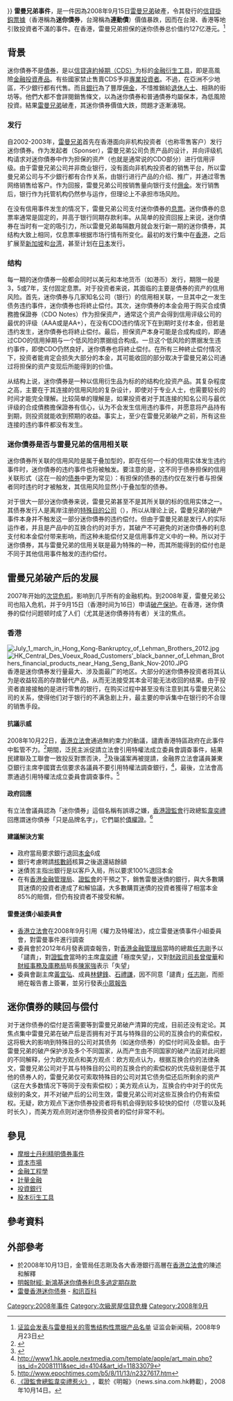 {{多個問題|
{{Original research|time=2012-11-12T06:54:37+00:00}}
{{ Refimprove|time=2010-2-1}}
}}
'''雷曼兄弟事件'''，是一件因為2008年9月15日[[雷曼兄弟|雷曼兄弟]]破產，令其發行的[[信貸掛鈎票據|信貸掛鈎票據]]（香港稱為'''迷你債券'''，台灣稱為'''連動債'''）價值暴跌，因而在台灣、香港等地引致投資者不滿的事件。在香港，雷曼兄弟担保的迷你债券总价值约127亿港元。<ref>[http://sc.sfc.hk/gb/www.sfc.hk/sfcPressRelease/TC/sfcOpenDocServlet?docno=08PR150 证监会发表与雷曼相关的零售结构性票据产品名单] 证监会新闻稿，2008年9月23日</ref>

==背景==
迷你債券不是[[債券|債券]]，是以[[信貸違約掉期|信貸違約掉期（CDS）]]为标的[[金融衍生工具|金融衍生工具]]，即是高風險[[金融投資產品|金融投資產品]]。有些國家禁止售賣CDS予非[[專業投資者|專業投資者]]。不過，在亞洲不少地區，不少銀行都有代售。而且[[銀行|銀行]]為了豐厚[[佣金|佣金]]，不惜推銷給[[退休人士|退休人士]]、相熟的街坊等。他們大都不會詳閱銷售條文，以為迷你債券和普通債券均屬保本，為低風險投資。結果[[雷曼兄弟|雷曼兄弟]]破產，其迷你債券價值大跌，問題才逐漸湧現。

=== 发行 ===
自2002-2003年，[[雷曼兄弟|雷曼兄弟]]首先在香港面向非机构投资者（也称零售客户）发行迷你債券。作为发起者（Sponser），雷曼兄弟公司负责产品的设计，并向评级机构请求对迷你債券中作为担保的资产（也就是通常说的CDO部分）进行信用评级。由于雷曼兄弟公司并非商业银行，没有面向非机构投资者的销售平台，所以雷曼兄弟公司与不少銀行都有合作关系，由银行进行产品的介绍、推广，并通过零售网络销售给客户。作为回报，雷曼兄弟公司按销售量向银行支付[[佣金|佣金]]。发行销售后，银行作为托管机构仍然参与运作，但理论上不承担市场风险。

在没有信用事件发生的情况下，雷曼兄弟公司支付迷你債券的[[息票|息票]]。迷你債券的息票率通常是固定的，并高于银行同期存款利率。从简单的投资回报上来说，迷你債券在当时有一定的吸引力，所以雷曼兄弟每隔数月就会发行新一期的迷你債券，其结构大致上相同，仅息票率根据市场行情有所变化。最初的发行集中在[[香港|香港]]，之后扩展至[[新加坡|新加坡]]和[[台湾|台湾]]，甚至计划在[[日本|日本]]发行。

=== 结构 ===

每一期的迷你債券一般都会同时以美元和本地货币（如港币）发行，期限一般是3，5或7年，支付固定息票。对于投资者来说，其面临的主要是債券的资产的信用风险。首先，迷你債券与几家知名公司（银行）的信用相关联，一旦其中之一发生债务违约事件，迷你債券也将終止偿付。其次，迷你債券的本金会用于购买合成債務擔保證券（CDO Notes）作为担保资产，通常这个资产会得到信用评级公司的最优的评级（AAA或是AA+），在没有CDO违约情况下在到期时支付本金，但若是违约发生，迷你債券也将終止偿付。最后，担保资产本身可能是合成构成的，即通过CDO的信用掉期与一个低风险的票据组合构成。一旦这个低风险的票据发生违约事件，即使CDO仍然良好，迷你債券也将終止偿付。在所有三种終止偿付情况下，投资者能肯定会损失大部分的本金，其可能收回的部分取决于雷曼兄弟公司通过将担保的资产变现后所能得到的价值。

从结构上说，迷你債券是一种以信用衍生品为标的的结构化投资产品。其复杂程度之高，主要在于其连接的信用风险的复杂设计，即使对于专业人士，也需要较长的时间才能完全理解。比较简单的理解是，如果投资者对于其连接的知名公司与最优评级的合成債務擔保證券有信心，认为不会发生信用违约事件，并愿意将产品持有到期，则投资就能收到预期的收益。事实上，至少在雷曼兄弟破产之前，所有这些连接的违约事件都没有发生。

=== 迷你債券是否与雷曼兄弟的信用相关联 ===

迷你債券所关联的信用风险是属于叠加型的，即在任何一个标的信用实体发生违约事件时，迷你債券的违约事件也将被触发。要注意的是，这不同于债券担保的信用关联形式（这在一般的[[债券|债券]]中更为常见）：有担保的债券的违约仅在发行者与担保者同时违约时才被触发，其信用风险显然小于叠加型的债券。

对于很大一部分迷你債券来说，雷曼兄弟甚至不是其所关联的标的信用实体之一。其债券发行人是离岸注册的[[特殊目的公司|特殊目的公司]]（{{tsl|en|Special purpose entity|SPV}}），所以从理论上说，雷曼兄弟的破产事件本身并不触发这一部分迷你債券的违约偿付。但由于雷曼兄弟是发行人的实际运作者，并且是产品中的互换合约的对手方，其破产不可避免的对迷你債券的利息支付和本金偿付带来影响，而这种未能偿付又是信用事件定义中的一种。所以对于迷你債券，其与雷曼兄弟的信用关联是最为特殊的一种，而其所能得到的偿付也是不同于其他信用事件触发的违约偿付。

== 雷曼兄弟破产后的发展 ==

2007年开始的[[次贷危机|次贷危机]]，影响到几乎所有的金融机构。到2008年夏，雷曼兄弟公司也陷入危机，并于9月15日（香港时间为16日）申请[[破产保护|破产保护]]。在香港，迷你債券的偿付问题顿时成了人们（尤其是迷你債券持有者）关注的焦点。

===香港===
[[File:July_1_march_in_Hong_Kong-Bankruptcy_of_Lehman_Brothers_2012.jpg|thumb]]
[[File:HK_Central_Des_Voeux_Road_Customers'_black_banner_of_Lehman_Brothers_financial_products_near_Hang_Seng_Bank_Nov-2010.JPG|thumb]]
香港是迷你債券发行量最大、涉及面最广的地区。大部分的迷你債券投资者将其认为是收益较高的存款替代产品，从而无法接受其本金可能无法收回的结果。由于投资者直接接触的是进行零售的银行，在购买过程中甚至没有注意到其与雷曼兄弟公司的关系，使得他们对于银行的不满急剧上升，最主要的申诉集中在银行的不合理的销售手段。

====抗議示威====
2008年10月22日，[[香港立法會|香港立法會]]通過無約束力的動議，譴責香港特區政府在此事件中監管不力。<ref>{{Cite web |url=http://www.legco.gov.hk/yr08-09/chinese/counmtg/motion/mot_0809.htm#081022 |title=存档副本 |accessdate=2008-10-26 |archive-date=2008-10-26 |archive-url=https://web.archive.org/web/20081026082056/http://www.legco.gov.hk/yr08-09/chinese/counmtg/motion/mot_0809.htm#081022 |dead-url=no }}</ref>期間，泛民主派促請立法會引用特權法成立委員會調查事件，結果民建聯及工聯會一致投反對票否決，<ref>{{Cite web |url=http://www.youtube.com/watch?v=EOxeJEkDko0 |title=存档副本 |accessdate=2012-04-08 |archive-date=2015-12-14 |archive-url=https://web.archive.org/web/20151214224047/https://www.youtube.com/watch?v=EOxeJEkDko0 |dead-url=no }}</ref>及後議案再被提請，金融界立法會議員兼東亞銀行主席李國寶去信要求各議員不要引用特權法調查銀行，<ref>http://www1.hk.apple.nextmedia.com/template/apple/art_main.php?iss_id=20081111&sec_id=4104&art_id=11833079</ref>，最後，立法會高票通過引用特權法成立委員會調查事件。<ref>http://www.epochtimes.com/b5/8/11/13/n2327617.htm</ref>

====政府回應====
有立法會議員認為「迷你債券」這個名稱有誤導之嫌，[[香港證監會|香港證監會]]行政總監[[韋奕禮|韋奕禮]]回應謂迷你債券「只是品牌名字」，它們屬於[[債權證|債權證]]。<ref>[http://news.sina.com.hk/cgi-bin/nw/show.cgi/3/1/1/903950/1.html 《證監會總監韋奕禮惹火》] {{Wayback|url=http://news.sina.com.hk/cgi-bin/nw/show.cgi/3/1/1/903950/1.html |date=20081018172946 }}，載於《明報》（news.sina.com.hk轉載），2008年10月14日。</ref>

====建議解決方案====
*政府當局要求銀行退回[[本金|本金]]6成
*銀行考慮聘請[[核數師|核數師]]核算之後退還結餘額
*迷債苦主指出銀行是以{{tsl|en|Misrepresentation|不正當手法引誘}}客戶入局，所以要求100%退回本金
*在有[[香港金融管理局|香港金融管理局]]、[[證券及期貨事務監察委員會|證監會]]的干預之下，銷售雷曼迷債的銀行，與大多數購買迷債的投資者達成了和解協議，大多數購買迷債的投資者獲得了相當本金85%的賠償，但仍有投資者不接受和解。

====雷曼迷債小組委員會====
*[[香港立法會|香港立法會]]在2008年9月引用《權力及特權法》，成立雷曼迷債事件小組委員會，對雷曼事件進行調查
*委員會於2012年6月發表調查報告，對[[香港金融管理局|香港金融管理局]]當時的總裁[[任志剛|任志剛]]予以「譴責」，對[[證券及期貨事務監察委員會|證監會]]當時的主席[[韋奕禮|韋奕禮]]「極度失望」，又對[[財政司司長|財政司司長]][[曾俊華|曾俊華]]和[[財經事務及庫務局|財經事務及庫務局]]局長[[陳家強|陳家強]]表示「失望」
*委員會副主席[[黃宜弘|黃宜弘]]、成員[[林健鋒|林健鋒]]、[[石禮謙|石禮謙]]，因不同意「譴責」[[任志剛|任志剛]]，而拒絕在報告書上簽署，並另行發表[[小眾報告|小眾報告]]

== 迷你債券的赎回与偿付 ==

对于迷你债券的偿付是否需要等到雷曼兄弟破产清算的完成，目前还没有定论。其焦点集中雷曼兄弟在破产后是否拥有对于其与特殊目的公司的互换合约的索偿权，这将极大的影响到特殊目的公司对其债务（如迷你债券）的偿付时间及金额。由于雷曼兄弟的破产保护涉及多个不同国家，从而产生由不同国家的破产法庭对此问题的不同解释，分为欧方观点和美方观点：欧方观点认为，根据互换合约的法律条文，雷曼兄弟公司对于其与特殊目的公司的互换合约的索偿权的优先级别是低于其他的债券人的，雷曼兄弟仅可索取特殊目的公司对其它债务偿还后所剩余的资产（这在大多数情况下等同于没有索偿权）；美方观点认为，互换合约中对于的优先级别的条文，并不对破产后的公司生效，雷曼兄弟公司对这些互换合约仍有索偿权。无疑，欧方观点下迷你债券投资者将有机会得到较多较快的偿付（尽管以及耗时长久），而美方观点则对迷你债券投资者的偿付非常不利。

==參見==
*[[摩根士丹利精明債券事件|摩根士丹利精明債券事件]]
*[[資本市場|資本市場]]
*[[金融工程學|金融工程學]]
*[[計量金融|計量金融]]
*[[投資銀行|投資銀行]]
*[[股本衍生工具|股本衍生工具]]

==參考資料==
{{reflist}}

==外部參考==
{{wikinews|Category:香港迷你債券事件}}
* 於2008年10月13日，金管局任志剛及各大香港銀行高層在[[香港立法會|香港立法會]]的陳述和解釋
* [http://www.mpfinance.com/htm/Finance/20070605/News/wm5_wm5a1.htm 明報財經: 新鴻基迷你債券利息多過定期存款] {{Wayback|url=http://www.mpfinance.com/htm/Finance/20070605/News/wm5_wm5a1.htm |date=20081023195621 }}
* [http://wiki.hexun.com/view/9457.html 雷曼香港迷你债券] - [http://wiki.hexun.com/ 和讯百科] {{Wayback|url=http://wiki.hexun.com/ |date=20080509154954 }}

[[Category:2008年事件|Category:2008年事件]]
[[Category:次級房屋信貸危機|Category:次級房屋信貸危機]]
[[Category:2008年9月|Category:2008年9月]]